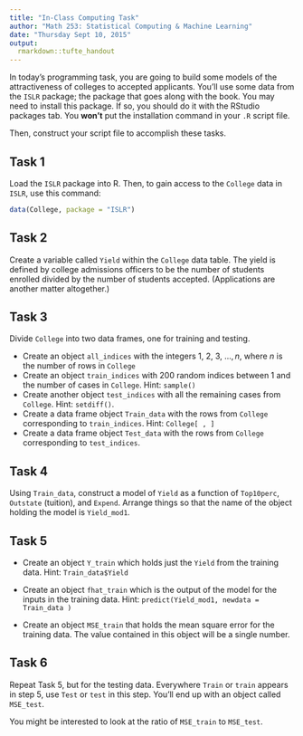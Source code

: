 ```yaml
---
title: "In-Class Computing Task"
author: "Math 253: Statistical Computing & Machine Learning"
date: "Thursday Sept 10, 2015"
output: 
  rmarkdown::tufte_handout
---
```


In today's programming task, you are going to build some models of the attractiveness of colleges to accepted applicants.  You'll use some data from the `ISLR` package; the package that goes along with the book.  You may need to install this package.  If so, you should do it with the RStudio packages tab.  You **won't** put the installation command in your `.R` script file.

Then, construct your script file to accomplish these tasks.

## Task 1

Load the `ISLR` package into R.  Then, to gain access to the `College` data in `ISLR`, use this command:
```r
data(College, package = "ISLR")
```

## Task 2

Create a variable called `Yield` within the `College` data table.  The yield is defined by college admissions officers to be the number of students enrolled divided by the number of students accepted. (Applications are another matter altogether.)

## Task 3

Divide `College` into two data frames, one for training and testing.

* Create an object `all_indices` with the integers 1, 2, 3, $\ldots, n$, where $n$ is the number of rows in `College`
* Create an object `train_indices` with 200 random indices between 1 and the number of cases in `College`.  Hint: `sample()`
* Create another object `test_indices` with all the remaining cases from `College`. Hint: `setdiff()`.
* Create a data frame object `Train_data` with the rows from `College` corresponding to `train_indices`.  Hint: `College[ , ]`
* Create a data frame object `Test_data` with the rows from `College` corresponding to `test_indices`.

## Task 4

Using `Train_data`, construct a model of `Yield` as a function of `Top10perc`, `Outstate` (tuition), and  `Expend`. Arrange things so that the name of the object holding the model is `Yield_mod1`.

## Task 5

* Create an object `Y_train` which holds just the `Yield` from the training data. Hint: `Train_data$Yield`

* Create an object `fhat_train` which is the output of the model for the inputs in the training data. Hint: `predict(Yield_mod1, newdata = Train_data )`

* Create an object `MSE_train` that holds the mean square error for the training data. The value contained in this object will be a single number.

## Task 6

Repeat Task 5, but for the testing data.  Everywhere `Train` or `train` appears in step 5, use `Test` or `test` in this step.  You'll end up with an object called `MSE_test`.

You might be interested to look at the ratio of `MSE_train` to `MSE_test`. 






